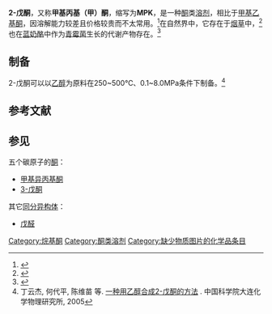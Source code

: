 {{Chembox
| Watchedfields = changed
| verifiedrevid = 477215208
| Name = 2-Pentanone
| ImageFile = 2-Pentanone.svg
| ImageSize = 140px
| ImageName = Skeletal formula of 2-pentanone
| ImageFile1 = 2-Pentanone-3D-balls.png 
| ImageSize1 = 160px
| ImageName1 = Ball-and-stick model of 2-pentanone
| IUPACName = 2-pentanone
| OtherNames = 甲基丙基酮<br />MPK
|Section1={{Chembox Identifiers
| ChEBI_Ref = {{ebicite|correct|EBI}}
| ChEBI = 16472
| SMILES = O=C(C)CCC
| ChemSpiderID_Ref = {{chemspidercite|correct|chemspider}}
| ChemSpiderID = 7607
| UNII_Ref = {{fdacite|correct|FDA}}
| UNII = I97392I10V
| KEGG_Ref = {{keggcite|correct|kegg}}
| KEGG = C01949
| InChI = 1/C5H10O/c1-3-4-5(2)6/h3-4H2,1-2H3
| InChIKey = XNLICIUVMPYHGG-UHFFFAOYAJ
| ChEMBL_Ref = {{ebicite|correct|EBI}}
| ChEMBL = 45345
| StdInChI_Ref = {{stdinchicite|correct|chemspider}}
| StdInChI = 1S/C5H10O/c1-3-4-5(2)6/h3-4H2,1-2H3
| StdInChIKey_Ref = {{stdinchicite|correct|chemspider}}
| StdInChIKey = XNLICIUVMPYHGG-UHFFFAOYSA-N
| CASNo_Ref = {{cascite|correct|CAS}}
| CASNo = 107-87-9
| PubChem = 7895
| RTECS = CY1400000 
  }}
|Section2={{Chembox Properties
| Formula = C<sub>5</sub>H<sub>10</sub>O
| MolarMass = 86.13 g/mol
| Appearance = 无色液体
| Odor = 酮类气味
| Density = 0.809 g/ml
| MeltingPtC = -78
| BoilingPtC = 102
| RefractIndex = 1.390 (20 °C)
| Viscosity = 0.50 mPa·s (20 °C)
| VaporPressure = 3.6 kPa (20 °C)
| Solubility = 6% (20°C)<ref name=PGCH/>
| MagSus = -57.41·10<sup>−6</sup> cm<sup>3</sup>/mol
}}
|Section3={{Chembox Hazards
| MainHazards = 
| FlashPt = {{convert|10|C|F}}
| AutoignitionPt = 
| PEL = TWA 200 ppm (700 mg/m<sup>3</sup>)<ref name=PGCH>{{PGCH|0488}}</ref>
| ExploLimits = 1.5%-8.2%<ref name=PGCH/>
| IDLH = 1500 ppm<ref name=PGCH/>
| LD50 = 1600 mg/kg (rat, oral)<br/>1600 mg/kg (mouse, oral)<ref name=IDLH>[http://www.cdc.gov/niosh/idlh/107879.html "2-Pentanone"]. ''Immediately Dangerous to Life and Health''. [https://en.wikipedia.org/wiki/National_Institute_for_Occupational_Safety_and_Health National Institute for Occupational Safety and Health] (NIOSH)</ref>
| REL = TWA 150 ppm (530 mg/m<sup>3</sup>)<ref name=PGCH/> 
| LCLo = 50,000 ppm (guinea pig, 50 min)<br/>13,000 ppm (guinea pig, 5 hr)<ref name=IDLH/>
}}
}}

'''2-戊酮'''，又称'''甲基丙基（甲）酮'''，缩写为'''MPK'''，是一种[[酮|酮]]类[[溶剂|溶剂]]，相比于[[甲基乙基酮|甲基乙基酮]]，因溶解能力较差且价格较贵而不太常用。<ref>{{citation | author=Dieter Stoye | contribution=Solvents | title=[[Ullmann's_Encyclopedia_of_Industrial_Chemistry|Ullmann's Encyclopedia of Industrial Chemistry]] | edition=7th | publisher=Wiley | year=2007 | pages=55-56}}</ref>在自然界中，它存在于[[烟草|烟草]]中，<ref>{{citation | author=T. C. Tso | contribution=Tobacco | title=Ullmann's Encyclopedia of Industrial Chemistry | edition=7th | publisher=Wiley | year=2007 | page=19}}</ref>也在[[蓝乾酪|蓝奶酪]]中作为[[青霉菌|青霉菌]]生长的代谢产物存在。<ref>{{cite web|url=http://www.webexhibits.org/butter/compounds-methylKetones.html|title=WebExhibits: Methyl ketones|accessdate=2017-02-27|archive-date=2020-09-07|archive-url=https://web.archive.org/web/20200907225721/http://www.webexhibits.org/butter/compounds-methylKetones.html|dead-url=no}}</ref>

== 制备 ==
2-戊酮可以以[[乙醇|乙醇]]为原料在250~500℃、0.1~8.0MPa条件下制备。<ref>丁云杰, 何代平, 陈维苗 等. [http://159.226.238.44/handle/321008/109181 一种用乙醇合成2-戊酮的方法] {{Wayback|url=http://159.226.238.44/handle/321008/109181 |date=20170227231904 }}. 中国科学院大连化学物理研究所, 2005</ref>
== 参考文献 ==
{{reflist}}
==参见==
五个碳原子的[[酮|酮]]：
* [[甲基异丙基酮|甲基异丙基酮]]
* [[3-戊酮|3-戊酮]]
其它[[C5H10O|同分异构体]]：
* [[戊醛|戊醛]]
{{DEFAULTSORT:戊酮, 2-}}

[[Category:烷基酮|Category:烷基酮]]
[[Category:酮类溶剂|Category:酮类溶剂]]
[[Category:缺少物质图片的化学品条目|Category:缺少物质图片的化学品条目]]